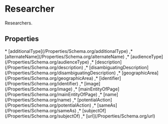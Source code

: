 # Researcher

Researchers.

## Properties

<Grid>
* [additionalType](/Properties/Schema.org/additionalType)
,* [alternateName](/Properties/Schema.org/alternateName)
,* [audienceType](/Properties/Schema.org/audienceType)
,* [description](/Properties/Schema.org/description)
,* [disambiguatingDescription](/Properties/Schema.org/disambiguatingDescription)
,* [geographicArea](/Properties/Schema.org/geographicArea)
,* [identifier](/Properties/Schema.org/identifier)
,* [image](/Properties/Schema.org/image)
,* [mainEntityOfPage](/Properties/Schema.org/mainEntityOfPage)
,* [name](/Properties/Schema.org/name)
,* [potentialAction](/Properties/Schema.org/potentialAction)
,* [sameAs](/Properties/Schema.org/sameAs)
,* [subjectOf](/Properties/Schema.org/subjectOf)
,* [url](/Properties/Schema.org/url)

</Grid>

